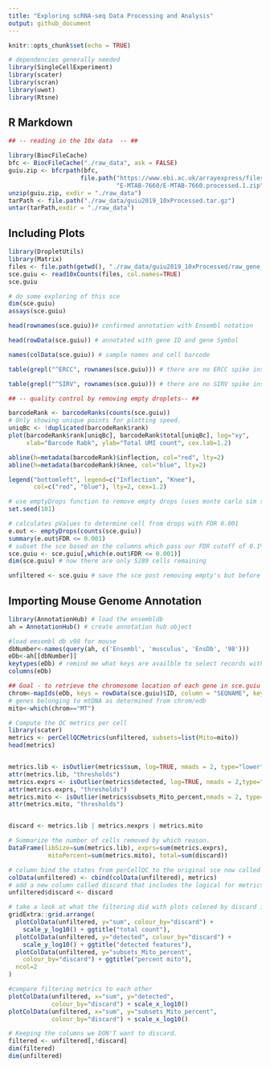 ```yaml
---
title: "Exploring scRNA-seq Data Processing and Analysis"
output: github_document
---
```


```r
knitr::opts_chunk$set(echo = TRUE)
```


```r
# dependencies generally needed
library(SingleCellExperiment)
library(scater)
library(scran)
library(uwot)
library(Rtsne)
```

## R Markdown



```r
## -- reading in the 10x data  -- ##

library(BiocFileCache)
bfc <- BiocFileCache("./raw_data", ask = FALSE)
guiu.zip <- bfcrpath(bfc, 
                    file.path("https://www.ebi.ac.uk/arrayexpress/files",
                              "E-MTAB-7660/E-MTAB-7660.processed.1.zip"))
unzip(guiu.zip, exdir = "./raw_data")
tarPath <- file.path("./raw_data/guiu2019_10xProcessed.tar.gz")
untar(tarPath,exdir = "./raw_data")

```

## Including Plots



```r
library(DropletUtils)
library(Matrix)
files <- file.path(getwd(), "./raw_data/guiu2019_10xProcessed/raw_gene_bc_matrices/mm10")
sce.guiu <- read10xCounts(files, col.names=TRUE)
sce.guiu

```

```r
# do some exploring of this sce 
dim(sce.guiu)
assays(sce.guiu)

head(rownames(sce.guiu))# confirmed annotation with Ensembl notation

head(rowData(sce.guiu)) # annotated with gene ID and gene Symbol

names(colData(sce.guiu)) # sample names and cell barcode

table(grepl("^ERCC", rownames(sce.guiu))) # there are no ERCC spike ins

table(grepl("^SIRV", rownames(sce.guiu))) # there are no SIRV spike ins

```

```r
## -- quality control by removing empty droplets-- ##

barcodeRank <- barcodeRanks(counts(sce.guiu))
# Only showing unique points for plotting speed.
uniqBc <- !duplicated(barcodeRank$rank)
plot(barcodeRank$rank[uniqBc], barcodeRank$total[uniqBc], log="xy",
     xlab="Barcode Rabk", ylab="Total UMI count", cex.lab=1.2)

abline(h=metadata(barcodeRank)$inflection, col="red", lty=2)
abline(h=metadata(barcodeRank)$knee, col="blue", lty=2)

legend("bottomleft", legend=c("Inflection", "Knee"), 
       col=c("red", "blue"), lty=2, cex=1.2)

```


```r
# use emptyDrops function to remove empty drops (uses monte carlo sim so have to set.seed)
set.seed(101)

# calculates pValues to determine cell from drops with FDR 0.001
e.out <- emptyDrops(counts(sce.guiu))
summary(e.out$FDR <= 0.001)
# subset the sce based on the columns which pass our FDR cutoff of 0.1%
sce.guiu <- sce.guiu[,which(e.out$FDR <= 0.001)]
dim(sce.guiu) # now there are only 5289 cells remaining

```



```r
unfiltered <- sce.guiu # save the sce post removing empty's but before additional QC
```



## Importing Mouse Genome Annotation
```r
library(AnnotationHub) # load the ensembldb
ah = AnnotationHub() # create annotation hub object


```


```r
#load emsembl db v98 for mouse
dbNumber<-names(query(ah, c('Ensembl', 'musculus', 'EnsDb', '98')))
eDb<-ah[[dbNumber]] 
keytypes(eDb) # remind me what keys are availble to select records with
columns(eDb)
```

```r
## Goal - to retrieve the chromosome location of each gene in sce.guiu to see if it is mtDNA
chrom<-mapIds(eDb, keys = rowData(sce.guiu)$ID, column = "SEQNAME", keytype = "GENEID")
# genes belonging to mtDNA as determined from chrom/edb
mito<-which(chrom=="MT")
```

```r
# Compute the QC metrics per cell
library(scater)
metrics <- perCellQCMetrics(unfiltered, subsets=list(Mito=mito))
head(metrics)


metrics.lib <- isOutlier(metrics$sum, log=TRUE, nmads = 2, type="lower")
attr(metrics.lib, "thresholds")
metrics.exprs <- isOutlier(metrics$detected, log=TRUE, nmads = 2,type="lower")
attr(metrics.exprs, "thresholds")
metrics.mito <- isOutlier(metrics$subsets_Mito_percent,nmads = 2, type="higher")
attr(metrics.mito, "thresholds")


discard <- metrics.lib | metrics.nexprs | metrics.mito
```

```r
# Summarize the number of cells removed by which reason.
DataFrame(libSize=sum(metrics.lib), exprs=sum(metrics.exprs),
           mitoPercent=sum(metrics.mito), total=sum(discard))
```

```r
# column bind the states from perCellQC to the original sce now called unfiltered
colData(unfiltered) <- cbind(colData(unfiltered), metrics)
# add a new column called discard that includes the logical for metrics.mito
unfiltered$discard <- discard
```

```r
# take a look at what the filtering did with plots colored by discard identity
gridExtra::grid.arrange(
  plotColData(unfiltered, y="sum", colour_by="discard") +
    scale_y_log10() + ggtitle("total count"),
  plotColData(unfiltered, y="detected", colour_by="discard") +
    scale_y_log10() + ggtitle("detected features"),
  plotColData(unfiltered, y="subsets_Mito_percent",
    colour_by="discard") + ggtitle("percent mito"),
  ncol=2
)
```

```r
#compare filtering metrics to each other
plotColData(unfiltered, x="sum", y="detected",
            colour_by="discard") + scale_x_log10()
plotColData(unfiltered, x="sum", y="subsets_Mito_percent",
            colour_by="discard") + scale_x_log10()

```

```r
# Keeping the columns we DON'T want to discard.
filtered <- unfiltered[,!discard]
dim(filtered)
dim(unfiltered)
```


